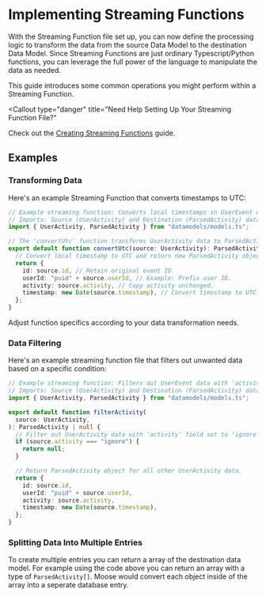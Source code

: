 
# Implementing Streaming Functions

With the Streaming Function file set up, you can now define the processing logic to transform the data from the source Data Model to the destination Data Model. Since Streaming Functions are just ordinary Typescript/Python functions, you can leverage the full power of the language to manipulate the data as needed.

This guide introduces some common operations you might perform within a Streaming Function.

<Callout
  type="danger"
  title="Need Help Setting Up Your Streaming Function File?"
>
  Check out the [Creating Streaming Functions](/stream-processing/init-function)
  guide.
</Callout>

## Examples

### Transforming Data

Here's an example Streaming Function that converts timestamps to UTC:

```ts filename="/functions/UserActivity__ParsedActivity.ts" copy {12}
// Example streaming function: Converts local timestamps in UserEvent data to UTC.
// Imports: Source (UserActivity) and Destination (ParsedActivity) data models.
import { UserActivity, ParsedActivity } from "datamodels/models.ts";

// The 'convertUtc' function transforms UserActivity data to ParsedActivity format.
export default function convertUtc(source: UserActivity): ParsedActivity {
  // Convert local timestamp to UTC and return new ParsedActivity object.
  return {
    id: source.id, // Retain original event ID.
    userId: "puid" + source.userId, // Example: Prefix user ID.
    activity: source.activity, // Copy activity unchanged.
    timestamp: new Date(source.timestamp), // Convert timestamp to UTC.
  };
}
```

Adjust function specifics according to your data transformation needs.

### Data Filtering

Here's an example streaming function file that filters out unwanted data based on a specific condition:

```ts filename="/functions/UserActivity__ParsedActivity.ts" copy {7-9}
// Example streaming function: Filters out UserEvent data with 'activity' field set to 'ignore'.
// Imports: Source (UserActivity) and Destination (ParsedActivity) data models.
import { UserActivity, ParsedActivity } from "datamodels/models.ts";

export default function filterActivity(
  source: UserActivity,
): ParsedActivity | null {
  // Filter out UserActivity data with 'activity' field set to 'ignore'.
  if (source.activity === "ignore") {
    return null;
  }

  // Return ParsedActivity object for all other UserActivity data.
  return {
    id: source.id,
    userId: "puid" + source.userId,
    activity: source.activity,
    timestamp: new Date(source.timestamp),
  };
}
```

### Splitting Data Into Multiple Entries

To create multiple entries you can return a array of the destination data model.
For example using the code above you can return an array with a type of `ParsedActivity[]`.
Moose would convert each object inside of the array into a seperate database entry.
